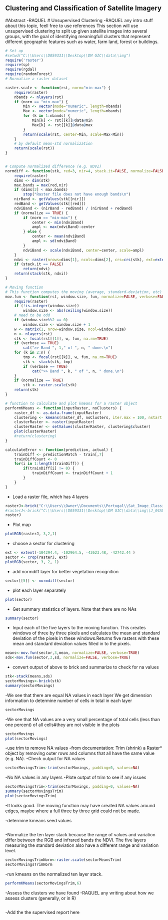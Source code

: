 Clustering and Classification of Satellite Imagery
----------------------------------------------------
#Abstract
-RAQUEL
# Unsupervised Clustering
-RAQUEL any intro stuff about this topic, feell free to use references
This section will use unsupervised clustering to split up given satellite images into several groups,
with the goal of identifying meaningfull clusters that represent different geographic features such as water, farm land, forest or buildings.

```r
# Set up
#setwd("C:\\Users\\D059331\\Desktop\\DM GIC\\data\\img")
require('raster')
require(sp)
require(rgdal)
require(randomForest)
# Normalize a raster dataset

raster.scale <- function(rst, norm="min-max") {
	require(raster)
	nbands <- nlayers(rst)
	if (norm == "min-max") {
		Min <- vector(mode="numeric", length=nbands)
		Max <- vector(mode="numeric", length=nbands)
		for (k in 1:nbands) {
			Min[k] <- rst[[k]]@data@min
			Max[k] <- rst[[k]]@data@max
		}
		return(scale(rst, center=Min, scale=Max-Min))
	}
	# by default mean-std normalization
	return(scale(rst))
}


# Compute normalized difference (e.g. NDVI)
normdiff <- function(stk, red=3, nir=4, stack.it=FALSE, normalize=FALSE, norm="min-max") {
	require(raster)
	dims <- dim(stk)
	max.bands = max(red,nir)
	if (dims[3] < max.bands)
		stop("Raster file does not have enough bands\n")
	nirBand <- getValues(stk[[nir]])
	redBand <- getValues(stk[[red]])
	ndviBand <- (nirBand - redBand) / (nirBand + redBand)
	if (normalize == TRUE) {
		if (norm == "min-max") {
			center <- min(ndviBand)
			ampl <- max(ndviBand)-center
		} else {
			center <- mean(ndviBand)
			ampl <- sd(ndviBand)
		}
		ndviBand <- scale(ndviBand, center=center, scale=ampl)
	}
	ndvi <- raster(nrows=dims[1], ncols=dims[2], crs=crs(stk), ext=extent(stk), resolution=res(stk), vals=ndviBand)
	if (stack.it == FALSE)
		return(ndvi)
	return(stack(stk, ndvi))
}

# Moving function
# This function computes the moving (average, standard-deviation, etc) of a raster dataset
mov.fun <- function(rst, window.size, fun, normalize=FALSE, verbose=FALSE) {
	require(raster)
	if (!is.integer(window.size))
		window.size <- abs(ceiling(window.size))
	# need to be odd
	if (window.size%%2 == 0)
		window.size <- window.size + 1
	w <- matrix(1, nrow=window.size, ncol=window.size)
	n <- nlayers(rst)
	stk <- focal(rst[[1]], w, fun, na.rm=TRUE)
	if (verbose == TRUE)
		cat(">> Band ", 1," of ", n, " done.\n")
	for (k in 2:n) {
		tmp <- focal(rst[[k]], w, fun, na.rm=TRUE)
		stk <- stack(stk, tmp)
		if (verbose == TRUE)
			cat(">> Band ", k, " of ", n, " done.\n")
	}
	if (normalize == TRUE)
		stk <- raster.scale(stk)
	return(stk)
}

# function to calculate and plot kmeans for a raster object
performKMeans <- function(inputRaster, noClusters) {
	raster_df <- as.data.frame(inputRaster)
	clustering <- kmeans(raster_df, noClusters, iter.max = 100, nstart = 10)
	clusterRaster <- raster(inputRaster)
	clusterRaster <- setValues(clusterRaster, clustering$cluster)
	plot(clusterRaster)
	#return(clustering)
}

calculateError <- function(prediction, actual) {
	trainDiff <- predictionMatch - train[,7]
	trainDiffCount <- 0
	for(i in 1:length(trainDiff)) {
		if(trainDiff[i] != 0) {
			trainDiffCount <- trainDiffCount + 1
		}
	}
}
```

- Load a raster file, which has 4 layers
```r
rasterJ<-brick("C:\\Users\\Owner\\Documents\\Portugal\\Sat_Image_Classification\\data\\data\\img\\J_04AUG14112729-M2AS-000000137917_01_P001_etrs89.TIF")
#rasterJ<-brick("C:\\Users\\D059331\\Desktop\\DM GIC\\data\\img\\J_04AUG14112729-M2AS-000000137917_01_P001_etrs89.TIF")
rasterJ
```
- Plot map
```r
plotRGB(rasterJ, 3,2,1)
```

- choose a sector for clustering
```r
ext <- extent(-104294.4, -102964.5, -43623.48, -42742.44 )
sector <- crop(rasterJ, ext)
plotRGB(sector, 3, 2, 1)
```

- add normdiff layer for better vegetation recognition
```r
sector[[5]] <- normdiff(sector)
```
- plot each layer separately
```r
plot(sector)
```

- Get summary statistics of layers. Note that there are no NAs
```r
summary(sector)
```
- Input each of the five layers to the moving function. This creates windows of three by three pixels and calculates the mean and standard deviation of the pixels in these windows.Returns five rasters with these mean and standard deviation values filled in to the pixels.
```r
means<-mov.fun(sector,3,mean, normalize=FALSE, verbose=TRUE)
sds<-mov.fun(sector,3,sd, normalize=FALSE, verbose=TRUE)
```

- convert output of above to brick and summarize to check for na values
```r
stk<-stack(means,sds)
sectorMovings<-brick(stk)
summary(sectorMovings)
```

-We see that there are equal NA values in each layer
We get dimension information to determine number of cells in total in each layer
```r
sectorMovings
```

-We see that NA values are a very small percentage of total cells (less than one percent) of all cells#they are not visible in the plots
```r
sectorMovings
plot(sectorMovings)
```

-use trim to remove NA values
-from documentation: Trim (shrink) a Raster* object by removing outer rows and columns that all have the same value (e.g. NA). 
-Check output for NA values
```r

sectorMovingsTrim<-trim(sectorMovings, padding=0, values=NA)

```
-No NA values in any layers
-Plote output of trim to see if any issues
```r
sectorMovingsTrim<-trim(sectorMovings, padding=0, values=NA)
summary(sectorMovingsTrim)
plot(sectorMovingsTrim)
```
-It looks good. The moving function may have created NA values around edges, maybe where a full three by three grid could not be made.

-determine kmeans seed values
```r

```


-Normalize the ten layer stack because the range of values and variation differ between the RGB and infrared bands the NDVI. The five layers measuring the standard deviation also have a different range and variation level.
```r
sectorMovingsTrimNorm<-raster.scale(sectorMeansTrim)
sectorMovingsTrimNorm
```

-run kmeans on the normalized ten layer stack.
```r
performKMeans(sectorMovingsTrim,6)
```


-Assess the clusters we have found
-RAQUEL any writing about how we assess clusters (generally, or in R)
```r

```
-Add the the supervised report here
